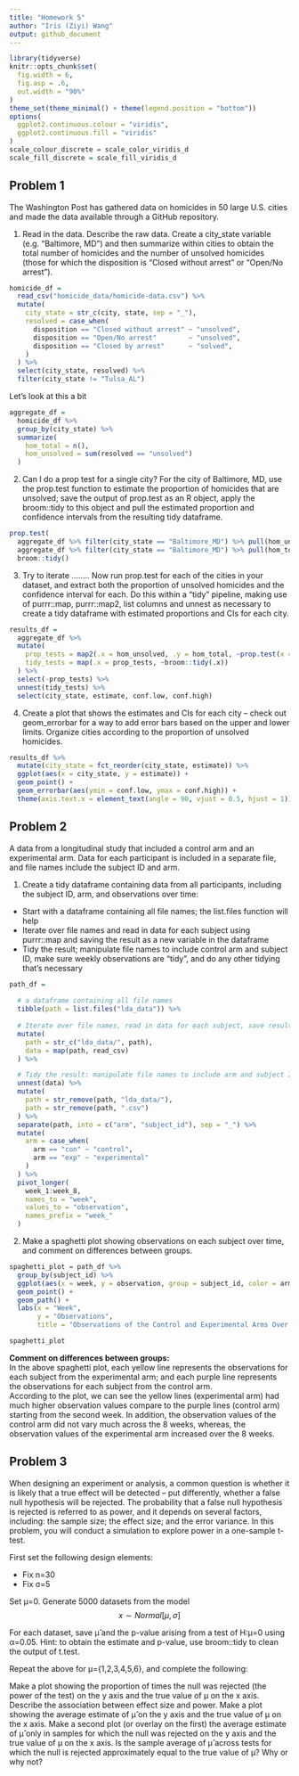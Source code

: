 ```yaml
---
title: "Homework 5"
author: "Iris (Ziyi) Wang"
output: github_document
---
```


```r
library(tidyverse)
knitr::opts_chunk$set(
  fig.width = 6,
  fig.asp = .6,
  out.width = "90%"
)
theme_set(theme_minimal() + theme(legend.position = "bottom"))
options(
  ggplot2.continuous.colour = "viridis",
  ggplot2.continuous.fill = "viridis"
)
scale_colour_discrete = scale_color_viridis_d
scale_fill_discrete = scale_fill_viridis_d
```


## Problem 1
The Washington Post has gathered data on homicides in 50 large U.S. cities and made the data available through a GitHub repository.

1. Read in the data.
Describe the raw data. Create a city_state variable (e.g. “Baltimore, MD”) and then summarize within cities to obtain the total number of homicides and the number of unsolved homicides (those for which the disposition is “Closed without arrest” or “Open/No arrest”).

```r
homicide_df = 
  read_csv("homicide_data/homicide-data.csv") %>% 
  mutate(
    city_state = str_c(city, state, sep = "_"),
    resolved = case_when(
      disposition == "Closed without arrest" ~ "unsolved",
      disposition == "Open/No arrest"        ~ "unsolved",
      disposition == "Closed by arrest"      ~ "solved",
    )
  ) %>% 
  select(city_state, resolved) %>% 
  filter(city_state != "Tulsa_AL")
```

Let's look at this a bit

```r
aggregate_df = 
  homicide_df %>% 
  group_by(city_state) %>% 
  summarize(
    hom_total = n(),
    hom_unsolved = sum(resolved == "unsolved")
  )
```

2. Can I do a prop test for a single city?
For the city of Baltimore, MD, use the prop.test function to estimate the proportion of homicides that are unsolved; save the output of prop.test as an R object, apply the broom::tidy to this object and pull the estimated proportion and confidence intervals from the resulting tidy dataframe.

```r
prop.test(
  aggregate_df %>% filter(city_state == "Baltimore_MD") %>% pull(hom_unsolved), 
  aggregate_df %>% filter(city_state == "Baltimore_MD") %>% pull(hom_total)) %>% 
  broom::tidy()
```

3. Try to iterate ........
Now run prop.test for each of the cities in your dataset, and extract both the proportion of unsolved homicides and the confidence interval for each. Do this within a “tidy” pipeline, making use of purrr::map, purrr::map2, list columns and unnest as necessary to create a tidy dataframe with estimated proportions and CIs for each city.

```r
results_df = 
  aggregate_df %>% 
  mutate(
    prop_tests = map2(.x = hom_unsolved, .y = hom_total, ~prop.test(x = .x, n = .y)),
    tidy_tests = map(.x = prop_tests, ~broom::tidy(.x))
  ) %>% 
  select(-prop_tests) %>% 
  unnest(tidy_tests) %>% 
  select(city_state, estimate, conf.low, conf.high)
```

4. Create a plot that shows the estimates and CIs for each city – check out geom_errorbar for a way to add error bars based on the upper and lower limits. Organize cities according to the proportion of unsolved homicides.

```r
results_df %>% 
  mutate(city_state = fct_reorder(city_state, estimate)) %>% 
  ggplot(aes(x = city_state, y = estimate)) +
  geom_point() + 
  geom_errorbar(aes(ymin = conf.low, ymax = conf.high)) + 
  theme(axis.text.x = element_text(angle = 90, vjust = 0.5, hjust = 1))
```

## Problem 2 

A data from a longitudinal study that included a control arm and an experimental arm. Data for each participant is included in a separate file, and file names include the subject ID and arm.

1. Create a tidy dataframe containing data from all participants, including the subject ID, arm, and observations over time:

- Start with a dataframe containing all file names; the list.files function will help
- Iterate over file names and read in data for each subject using purrr::map and saving the result as a new variable in the dataframe
- Tidy the result; manipulate file names to include control arm and subject ID, make sure weekly observations are “tidy”, and do any other tidying that’s necessary

```r
path_df = 
  
  # a dataframe containing all file names
  tibble(path = list.files("lda_data")) %>% 
  
  # Iterate over file names, read in data for each subject, save result as a new var
  mutate(
    path = str_c("lda_data/", path),
    data = map(path, read_csv)
  ) %>% 

  # Tidy the result: manipulate file names to include arm and subject ID
  unnest(data) %>%
  mutate(
    path = str_remove(path, "lda_data/"),
    path = str_remove(path, ".csv")
  ) %>% 
  separate(path, into = c("arm", "subject_id"), sep = "_") %>% 
  mutate(
    arm = case_when(
      arm == "con" ~ "control",
      arm == "exp" ~ "experimental"
    )
  ) %>% 
  pivot_longer(
    week_1:week_8,
    names_to = "week",
    values_to = "observation",
    names_prefix = "week_"
  )

```

2. Make a spaghetti plot showing observations on each subject over time, and comment on differences between groups.

```r
spaghetti_plot = path_df %>% 
  group_by(subject_id) %>% 
  ggplot(aes(x = week, y = observation, group = subject_id, color = arm)) +
  geom_point() +
  geom_path() +
  labs(x = "Week",
       y = "Observations",
       title = "Observations of the Control and Experimental Arms Over 8 Weeks")

spaghetti_plot
``` 

**Comment on differences between groups:**  
In the above spaghetti plot, each yellow line represents the observations for each subject from the experimental arm; and each purple line represents the observations for each subject from the control arm.   
According to the plot, we can see the yellow lines (experimental arm) had much higher observation values compare to the purple lines (control arm) starting from the second week. In addition, the observation values of the control arm did not vary much across the 8 weeks, whereas, the observation values of the experimental arm increased over the 8 weeks.  

## Problem 3

When designing an experiment or analysis, a common question is whether it is likely that a true effect will be detected – put differently, whether a false null hypothesis will be rejected. The probability that a false null hypothesis is rejected is referred to as power, and it depends on several factors, including: the sample size; the effect size; and the error variance. In this problem, you will conduct a simulation to explore power in a one-sample t-test.

First set the following design elements:

- Fix n=30
- Fix σ=5

Set μ=0. Generate 5000 datasets from the model $$x∼Normal[μ,σ]$$

For each dataset, save μ̂  and the p-value arising from a test of H:μ=0 using α=0.05. Hint: to obtain the estimate and p-value, use broom::tidy to clean the output of t.test.

Repeat the above for μ={1,2,3,4,5,6}, and complete the following:

Make a plot showing the proportion of times the null was rejected (the power of the test) on the y axis and the true value of μ on the x axis. Describe the association between effect size and power.
Make a plot showing the average estimate of μ̂  on the y axis and the true value of μ on the x axis. Make a second plot (or overlay on the first) the average estimate of μ̂  only in samples for which the null was rejected on the y axis and the true value of μ on the x axis. Is the sample average of μ̂  across tests for which the null is rejected approximately equal to the true value of μ? Why or why not?
